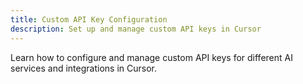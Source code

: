 ```yaml
---
title: Custom API Key Configuration
description: Set up and manage custom API keys in Cursor
---
```


Learn how to configure and manage custom API keys for different AI services and integrations in Cursor.
